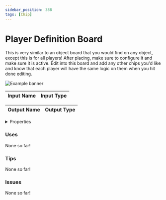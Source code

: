```yaml
---
sidebar_position: 388
tags: [Chip]
---
```


# Player Definition Board

This is very similar to an object board that you would find on any object, except this is for all players! After placing, make sure to configure it and make sure it is active. Edit into this board and add any other chips you'd like and know that each player will have the same logic on them when you hit done editing.



![Example banner](./assets/4c9e7840-0721-4d1c-b334-167f79d3bf40.svg)

| Input Name | Input Type |
|-----------|-----------|

| Output Name | Output Type |
|-----------|-----------|


<details>
  <summary>Properties</summary>
  <div>
    <div>
    <table>
      <thead>
        <tr>
          <th>Is beta required?</th>
          <th>❌</th>
        </tr>
        <tr>
          <th>Is this chip a trolling risk?</th>
          <th>❌</th>
        </tr>
        <tr>
          <th>Chip UUPD</th>
          <th>._uuid</th>
        </tr>
      </thead>
    </table>
    </div>
  </div>
</details>

### Uses

None so far!

### Tips

None so far!

### Issues

None so far!